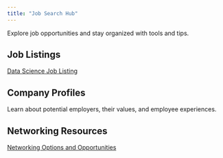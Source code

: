 ```yaml
---
title: "Job Search Hub"
---
```



Explore job opportunities and stay organized with tools and tips.

## Job Listings
[Data Science Job Listing](https://www.indeed.com/q-data-scientist-jobs.html?vjk=ec56c87b0db6b0c1&&aceid=&gad_source=1&gbraid=0AAAAADgc-H7neoSY816sz2s3Cu3K6TADV&gclid=CjwKCAiAudG5BhAREiwAWMlSjBCRtI8qkLp6vQ10WfeeVlTopw219Zuzvl7HQJkLfNoYQf-ERZDmShoCOnsQAvD_BwE&gclsrc=aw.ds)

## Company Profiles
Learn about potential employers, their values, and employee experiences.

## Networking Resources
[Networking Options and Opportunities](networking.qmd)